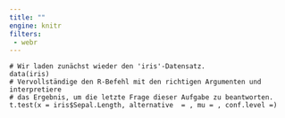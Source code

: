 ```yaml
---
title: ""
engine: knitr
filters:
 - webr
---
```



```webr-r
# Wir laden zunächst wieder den 'iris'-Datensatz.
data(iris)
# Vervollständige den R-Befehl mit den richtigen Argumenten und interpretiere
# das Ergebnis, um die letzte Frage dieser Aufgabe zu beantworten.
t.test(x = iris$Sepal.Length, alternative  = , mu = , conf.level =)


```


